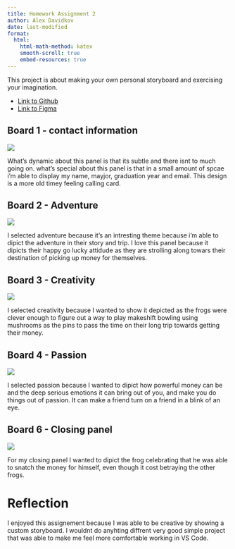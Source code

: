 ```yaml
---
title: Homework Assignment 2
author: Alex Davidkov 
date: last-modified
format:
  html:
    html-math-method: katex
    smooth-scroll: true
    embed-resources: true
---
```


This project is about making your own personal storyboard and exercising your imagination. 

* [Link to Github](https://github.com/alexdavidkov)
* [Link to Figma](https://www.figma.com/file/eIpCKPV11GxH97vZmOnQXw/Storyboard?type=whiteboard&node-id=0-1&t=vntqALUJuFm5n3ei-0)

## Board 1 - contact information

![](hw2-board-1.jpg)

What's dynamic about this panel is that its subtle and there isnt to much going on. what's special about this panel is that in a small amount of spcae i'm able to display my name, mayjor, graduation year and email. This design is a more old timey feeling calling card.

## Board 2 - Adventure

![](hw2-board-2.jpg)

I selected adventure because it's an intresting theme because i'm able to dipict the adventure in their story and trip. I love this panel because it dipicts their happy go lucky attidude as they are strolling along towars their destination of picking up money for themselves. 

## Board 3 - Creativity 

![](hw2-board-3.jpg)

I selected creativity because I wanted to show it depicted as the frogs were clever enough to figure out a way to play makeshift bowling using mushrooms as the pins to pass the time on their long trip towards getting their money.

## Board 4 - Passion

![](hw2-board-4.jpg)

I selected passion because I wanted to dipict how powerful money can be and the deep serious emotions it can bring out of you, and make you do things out of passion. It can make a friend turn on a friend in a blink of an eye. 

## Board 6 - Closing panel

![](hw2-board-5.jpg)

For my closing panel I wanted to dipict the frog celebrating that he was able to snatch the money for himself, even though it cost betraying the other frogs.  

# Reflection

I enjoyed this assignement because I was able to be creative by showing a custom storyboard. I wouldnt do anyhting diffrent very good simple project that was able to make me feel more comfortable working in VS Code. 
